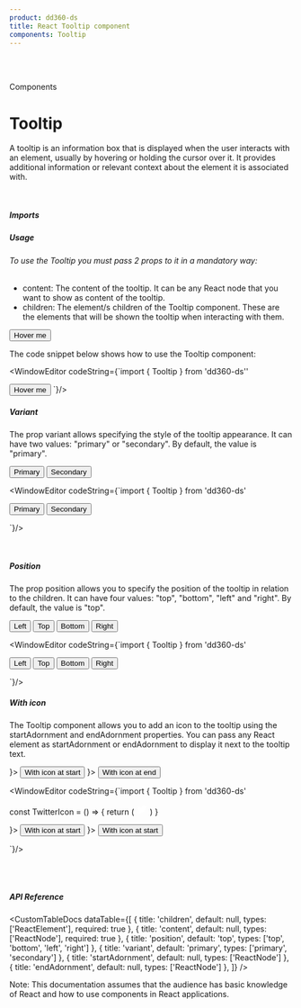 ```yaml
---
product: dd360-ds
title: React Tooltip component
components: Tooltip
---
```


<br id='top' />
<br />

<Label>Components</Label>

# <span name="floating-nav">Tooltip</span>

A tooltip is an information box that is displayed when the user interacts with an element, usually by hovering or holding the cursor over it. 
It provides additional information or relevant context about the element it is associated with.

<br />

##### <span name="floating-nav">Imports</span>

<WindowEditor codeString="import { Tooltip } from 'dd360-ds'" />
<WindowEditor codeString="import Tooltip from 'dd360-ds/Tooltip'" />

##### <span name="floating-nav">Usage</span>

###### To use the Tooltip you must pass 2 props to it in a mandatory way:
- content: The content of the tooltip. It can be any React node that you want to show as content of the tooltip.
- children: The element/s children of the Tooltip component. These are the elements that will be shown the tooltip when interacting with them.

<Playground>
  <Tooltip content="This is a tooltip">
    <Button>Hover me</Button>
  </Tooltip>
</Playground>

The code snippet below shows how to use the Tooltip component:

<WindowEditor
    codeString={`import { Tooltip } from 'dd360-ds''

<Tooltip content="This is a tooltip">
  <Button>Hover me</Button>
</Tooltip>
`}/>

<br />

##### <span name="floating-nav">Variant</span>

The prop variant allows specifying the style of the tooltip appearance. 
It can have two values: "primary" or "secondary". 
By default, the value is "primary".

<Playground>
<Flex alignItems="center" gap="5">
  <Tooltip content="This is a primary tooltip" variant="primary">
    <Button>Primary</Button>
  </Tooltip>
  <Tooltip content="This is a secondary tooltip" variant="secondary">
    <Button>Secondary</Button>
  </Tooltip>
  </Flex>
</Playground>

  <WindowEditor
    codeString={`import { Tooltip } from 'dd360-ds'

<Flex alignItems="center" gap="5">
  <Tooltip content="This is a primary tooltip" variant="primary">
      <Button>Primary</Button>
  </Tooltip>
  <Tooltip content="This is a secondary tooltip" variant="secondary">
    <Button>Secondary</Button>
  </Tooltip>
</Flex>

`}/>

<br />

##### <span name="floating-nav">Position</span>

The prop position allows you to specify the position of the tooltip in relation to the children. 
It can have four values: "top", "bottom", "left" and "right". 
By default, the value is "top".

<Playground>
<Flex alignItems="center" gap="2">
  <Tooltip content="This is a left tooltip" position="left">
    <Button>Left</Button>
  </Tooltip>
  <Tooltip content="This is a top tooltip" position="top">
    <Button>Top</Button>
  </Tooltip>
  <Tooltip content="This is a bottom tooltip" position="bottom">
    <Button>Bottom</Button>
  </Tooltip>
  <Tooltip content="This is a right tooltip" position="right">
    <Button>Right</Button>
  </Tooltip>
</Flex>
</Playground>

  <WindowEditor
    codeString={`import { Tooltip } from 'dd360-ds'

<Flex alignItems="center" gap="2">
  <Tooltip content="This is a left tooltip" position="left">
    <Button>Left</Button>
  </Tooltip>
  <Tooltip content="This is a top tooltip" position="top">
    <Button>Top</Button>
  </Tooltip>
  <Tooltip content="This is a bottom tooltip" position="bottom">
    <Button>Bottom</Button>
  </Tooltip>
  <Tooltip content="This is a right tooltip" position="right">
    <Button>Right</Button>
  </Tooltip>
</Flex>

`}/>

##### <span name="floating-nav">With icon</span>

The Tooltip component allows you to add an icon to the tooltip using the startAdornment and endAdornment properties. 
You can pass any React element as startAdornment or endAdornment to display it next to the tooltip text.

<Playground>
<Flex alignItems="center" gap="5">
  <Tooltip content="This is a tooltip with the Twitter icon at the start" startAdornment={<svg
          xmlns="http://www.w3.org/2000/svg"
          viewBox="0 0 24 24"
          width="20"
          height="20"
        >
          <path fill="none" d="M0 0h24v24H0z" />
          <path fill="white" d="M22.162 5.656a8.384 8.384 0 0 1-2.402.658A4.196 4.196 0 0 0 21.6 4c-.82.488-1.719.83-2.656 1.015a4.182 4.182 0 0 0-7.126 3.814 11.874 11.874 0 0 1-8.62-4.37 4.168 4.168 0 0 0-.566 2.103c0 1.45.738 2.731 1.86 3.481a4.168 4.168 0 0 1-1.894-.523v.052a4.185 4.185 0 0 0 3.355 4.101 4.21 4.21 0 0 1-1.89.072A4.185 4.185 0 0 0 7.97 16.65a8.394 8.394 0 0 1-6.191 1.732 11.83 11.83 0 0 0 6.41 1.88c7.693 0 11.9-6.373 11.9-11.9 0-.18-.005-.362-.013-.54a8.496 8.496 0 0 0 2.087-2.165z" />
        </svg>}>
    <Button>With icon at start</Button>
  </Tooltip>
  <Tooltip content="This is a tooltip with the Twitter icon at the end" endAdornment={<svg
          xmlns="http://www.w3.org/2000/svg"
          viewBox="0 0 24 24"
          width="20"
          height="20"
        >
          <path fill="none" d="M0 0h24v24H0z" />
          <path fill="white" d="M22.162 5.656a8.384 8.384 0 0 1-2.402.658A4.196 4.196 0 0 0 21.6 4c-.82.488-1.719.83-2.656 1.015a4.182 4.182 0 0 0-7.126 3.814 11.874 11.874 0 0 1-8.62-4.37 4.168 4.168 0 0 0-.566 2.103c0 1.45.738 2.731 1.86 3.481a4.168 4.168 0 0 1-1.894-.523v.052a4.185 4.185 0 0 0 3.355 4.101 4.21 4.21 0 0 1-1.89.072A4.185 4.185 0 0 0 7.97 16.65a8.394 8.394 0 0 1-6.191 1.732 11.83 11.83 0 0 0 6.41 1.88c7.693 0 11.9-6.373 11.9-11.9 0-.18-.005-.362-.013-.54a8.496 8.496 0 0 0 2.087-2.165z" />
        </svg>}>
    <Button>With icon at end</Button>
  </Tooltip>
  </Flex>
</Playground>

  <WindowEditor
    codeString={`import { Tooltip } from 'dd360-ds'

const TwitterIcon = () => {
 return (
    <svg
      xmlns="http://www.w3.org/2000/svg"
      viewBox="0 0 24 24"
      width="20"
      height="20"
    >
      <path fill="none" d="M0 0h24v24H0z" />
      <path fill="white" d="M22.162 5.656a8.384 8.384 0 0 1-2.402.658A4.196 4.196 0 0 0 21.6 4c-.82.488-1.719.83-2.656 1.015a4.182 4.182 0 0 0-7.126 3.814 11.874 11.874 0 0 1-8.62-4.37 4.168 4.168 0 0 0-.566 2.103c0 1.45.738 2.731 1.86 3.481a4.168 4.168 0 0 1-1.894-.523v.052a4.185 4.185 0 0 0 3.355 4.101 4.21 4.21 0 0 1-1.89.072A4.185 4.185 0 0 0 7.97 16.65a8.394 8.394 0 0 1-6.191 1.732 11.83 11.83 0 0 0 6.41 1.88c7.693 0 11.9-6.373 11.9-11.9 0-.18-.005-.362-.013-.54a8.496 8.496 0 0 0 2.087-2.165z" />
    </svg>
 )
}

<Flex alignItems="center" gap="5">
  <Tooltip content="This is a tooltip with the Twitter icon at the start" startAdornment={<TwitterIcon />}>
    <Button>With icon at start</Button>
  </Tooltip>
  <Tooltip content="This is a tooltip with the Twitter icon at the end" endAdornment={<TwitterIcon />}>
    <Button>With icon at start</Button>
  </Tooltip>
</Flex>

`}/>

<br />
<br />

##### <span name="floating-nav">API Reference</span>

<CustomTableDocs
  dataTable={[
    { title: 'children', default: null, types: ['ReactElement<any>'], required: true },
    { title: 'content', default: null, types: ['ReactNode'], required: true },
    { title: 'position', default: 'top', types: ['top', 'bottom', 'left', 'right'] },
    { title: 'variant', default: 'primary', types: ['primary', 'secondary'] },
    { title: 'startAdornment', default: null, types: ['ReactNode'] },
    { title: 'endAdornment', default: null, types: ['ReactNode'] },
  ]}
/>

Note: This documentation assumes that the audience has basic knowledge of React and how to use components in React applications.

<BackAndForwardController />